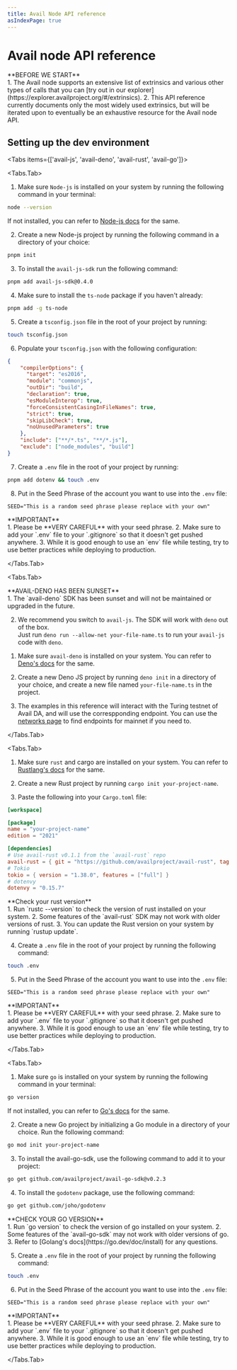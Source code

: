 ```yaml
---
title: Avail Node API reference
asIndexPage: true
---
```



# Avail node API reference

<Callout type="info">
**BEFORE WE START**<br/>
1. The Avail node supports an extensive list of extrinsics and various other types of calls that you can
[try out in our explorer](https://explorer.availproject.org/#/extrinsics).
2. This API reference currently documents only the most widely used extrinsics, but will be iterated upon
to eventually be an exhaustive resource for the Avail node API.
</Callout>

## Setting up the dev environment

<Tabs items={['avail-js', 'avail-deno', 'avail-rust', 'avail-go']}>

<Tabs.Tab>

1. Make sure `Node-js` is installed on your system by running the following command in your terminal:

```bash filename="terminal"
node --version
```
If not installed, you can refer to [Node-js docs](https://nodejs.org/en/download/package-manager) for the same.

2. Create a new Node-js project by running the following command in a directory of your choice:

```bash filename="terminal"
pnpm init
```

3. To install the `avail-js-sdk` run the following command:

```bash filename="terminal"
pnpm add avail-js-sdk@0.4.0
```

4. Make sure to install the `ts-node` package if you haven't already:

```bash filename="terminal"
pnpm add -g ts-node
```

5. Create a `tsconfig.json` file in the root of your project by running:

```bash filename="terminal"
touch tsconfig.json
```

6. Populate your `tsconfig.json` with the following configuration:

```json showLineNumbers filename="tsconfig.json"
{
    "compilerOptions": {
      "target": "es2016",
      "module": "commonjs",
      "outDir": "build",
      "declaration": true,
      "esModuleInterop": true,
      "forceConsistentCasingInFileNames": true,
      "strict": true,
      "skipLibCheck": true,
      "noUnusedParameters": true
    },
    "include": ["**/*.ts", "**/*.js"],
    "exclude": ["node_modules", "build"]
} 
```

7. Create a `.env` file in the root of your project by running:

```bash filename="terminal"
pnpm add dotenv && touch .env
```

8. Put in the Seed Phrase of the account you want to use into the `.env` file:

```env showLineNumbers filename=".env"
SEED="This is a random seed phrase please replace with your own"
```

<Callout type="error" emoji="🔥">
**IMPORTANT**<br/>
1. Please be **VERY CAREFUL** with your seed phrase.
2. Make sure to add your `.env` file to your `.gitignore` so that it doesn't get pushed anywhere.
3. While it is good enough to use an `env` file while testing, try to use better practices while deploying to production.
</Callout>

</Tabs.Tab>

<Tabs.Tab>

<Callout type="warning">
**AVAIL-DENO HAS BEEN SUNSET**<br/>
1. The `avail-deno` SDK has been sunset and will not be maintained or upgraded in the future.

2. We recommend you switch to `avail-js`. The SDK will work with `deno` out of the box. \
Just run `deno run --allow-net your-file-name.ts` to run your `avail-js` code with `deno`.
</Callout>

1. Make sure `avail-deno` is installed on your system. You can refer to [Deno's docs](https://docs.deno.com/runtime/manual/) for the same.

2. Create a new Deno JS project by running `deno init` in a directory of your choice, and create a new file named `your-file-name.ts`
in the project.

3. The examples in this reference will interact with the Turing testnet of Avail DA, and will use the correspponding endpoint.
You can use the [networks page](/docs/networks) to find endpoints for mainnet if you need to.

</Tabs.Tab>

<Tabs.Tab>

1. Make sure `rust` and cargo are installed on your system. You can refer to [Rustlang's docs](https://www.rust-lang.org/tools/install) for the same.

2. Create a new Rust project by running `cargo init your-project-name`.

3. Paste the following into your `Cargo.toml` file:

```toml showLineNumbers filename="Cargo.toml"
[workspace]

[package]
name = "your-project-name"
edition = "2021"

[dependencies]
# Use avail-rust v0.1.1 from the `avail-rust` repo
avail-rust = { git = "https://github.com/availproject/avail-rust", tag = "v0.1.1" }
# Tokio
tokio = { version = "1.38.0", features = ["full"] }
# dotenvy
dotenvy = "0.15.7"
```

<Callout type="warning">
**Check your rust version**<br/>
1. Run `rustc --version` to check the version of rust installed on your system.
2. Some features of the `avail-rust` SDK may not work with older versions of rust.
3. You can update the Rust version on your system by running `rustup update`.
</Callout>

4. Create a `.env` file in the root of your project by running the following command:

```bash
touch .env
```

5. Put in the Seed Phrase of the account you want to use into the `.env` file:

```env showLineNumbers filename=".env"
SEED="This is a random seed phrase please replace with your own"
```

<Callout type="error" emoji="🔥">
**IMPORTANT**<br/>
1. Please be **VERY CAREFUL** with your seed phrase.
2. Make sure to add your `.env` file to your `.gitignore` so that it doesn't get pushed anywhere.
3. While it is good enough to use an `env` file while testing, try to use better practices while deploying to production.
</Callout>

</Tabs.Tab>

<Tabs.Tab>

1. Make sure `go` is installed on your system by running the following command in your terminal:

```bash
go version
```
If not installed, you can refer to [Go's docs](https://golang.org/doc/install) for the same.

2. Create a new Go project by initializing a Go module in a directory of your choice. Run the following command:

```bash
go mod init your-project-name
```

3. To install the avail-go-sdk, use the following command to add it to your project:

``` bash
go get github.com/availproject/avail-go-sdk@v0.2.3
```

4. To install the `godotenv` package, use the following command:

```bash
go get github.com/joho/godotenv
```

<Callout type="warning">
**CHECK YOUR GO VERSION**<br/>
1. Run `go version` to check the version of go installed on your system.
2. Some features of the `avail-go-sdk` may not work with older versions of go.
3. Refer to [Golang's docs](https://go.dev/doc/install) for any questions.
</Callout>

5. Create a `.env` file in the root of your project by running the following command: 

```bash
touch .env
```

6. Put in the Seed Phrase of the account you want to use into the `.env` file:

```env showLineNumbers filename=".env"
SEED="This is a random seed phrase please replace with your own"
```

<Callout type="error" emoji="🔥">
**IMPORTANT**<br/>
1. Please be **VERY CAREFUL** with your seed phrase.
2. Make sure to add your `.env` file to your `.gitignore` so that it doesn't get pushed anywhere.
3. While it is good enough to use an `env` file while testing, try to use better practices while deploying to production.
</Callout>

</Tabs.Tab>

</Tabs>